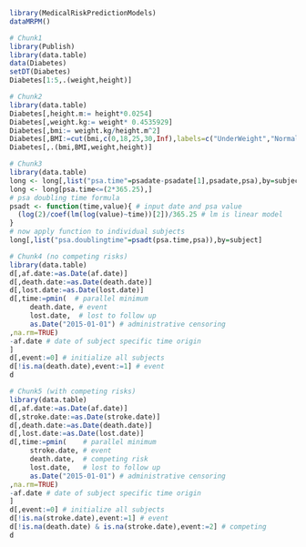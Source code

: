 ```r
library(MedicalRiskPredictionModels)
dataMRPM() 
```

```r
# Chunk1
library(Publish)
library(data.table)
data(Diabetes)
setDT(Diabetes)
Diabetes[1:5,.(weight,height)] 
```

```r
# Chunk2
library(data.table)
Diabetes[,height.m:= height*0.0254]
Diabetes[,weight.kg:= weight* 0.4535929]
Diabetes[,bmi:= weight.kg/height.m^2]
Diabetes[,BMI:=cut(bmi,c(0,18,25,30,Inf),labels=c("UnderWeight","NormalWeight","OverWeight","Obese"))]
Diabetes[,.(bmi,BMI,weight,height)] 
```

```r
# Chunk3
library(data.table)
long <- long[,list("psa.time"=psadate-psadate[1],psadate,psa),by=subject]
long <- long[psa.time<=(2*365.25),]
# psa doubling time formula
psadt <- function(time,value){ # input date and psa value
  (log(2)/coef(lm(log(value)~time))[2])/365.25 # lm is linear model
}
# now apply function to individual subjects
long[,list("psa.doublingtime"=psadt(psa.time,psa)),by=subject] 
```

```r
# Chunk4 (no competing risks)
library(data.table)
d[,af.date:=as.Date(af.date)]
d[,death.date:=as.Date(death.date)]
d[,lost.date:=as.Date(lost.date)]
d[,time:=pmin(  # parallel minimum
     death.date, # event 
     lost.date,  # lost to follow up
     as.Date("2015-01-01") # administrative censoring
,na.rm=TRUE)
-af.date # date of subject specific time origin
]
d[,event:=0] # initialize all subjects
d[!is.na(death.date),event:=1] # event 
d 
```

```r
# Chunk5 (with competing risks)
library(data.table)
d[,af.date:=as.Date(af.date)]
d[,stroke.date:=as.Date(stroke.date)]
d[,death.date:=as.Date(death.date)]
d[,lost.date:=as.Date(lost.date)]
d[,time:=pmin(    # parallel minimum
     stroke.date, # event 
     death.date,  # competing risk 
     lost.date,   # lost to follow up
     as.Date("2015-01-01") # administrative censoring
,na.rm=TRUE)
-af.date # date of subject specific time origin
]
d[,event:=0] # initialize all subjects
d[!is.na(stroke.date),event:=1] # event 
d[!is.na(death.date) & is.na(stroke.date),event:=2] # competing
d 
```


